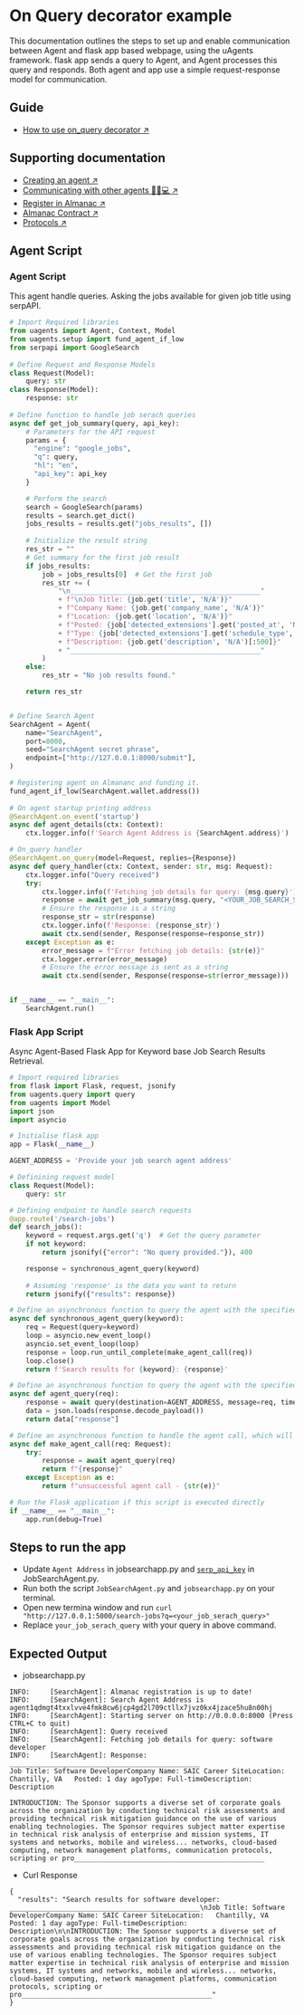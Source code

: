 
# On Query decorator example

This documentation outlines the steps to set up and enable communication between Agent and flask app based webpage, using the uAgents framework. flask app sends a query to Agent, and Agent processes this query and responds. Both agent and app use a simple request-response model for communication.

## Guide

- [How to use on_query decorator ↗️](../../guides/agents/intermediate/handlers#answer-queries-with-on_query-handler)

## Supporting documentation

- [Creating an agent ↗️](/guides/agents/getting-started/create-a-uagent)
- [Communicating with other agents 📱🤖💻 ↗️](/guides/agents/intermediate/communicating-with-other-agents)
- [Register in Almanac ↗️](/guides/agents/advanced/register-in-almanac)
- [Almanac Contract ↗️](/references/contracts/uagents-almanac/almanac-overview)
- [Protocols ↗️](/references/uagents/uagents-protocols/agent-protocols)

## Agent Script

### Agent Script

This agent handle queries. Asking the jobs available for given job title using serpAPI.

```py copy filename="JobSearchAgent.py"
# Import Required libraries
from uagents import Agent, Context, Model
from uagents.setup import fund_agent_if_low
from serpapi import GoogleSearch
 
# Define Request and Response Models
class Request(Model):
    query: str
class Response(Model):
    response: str
 
# Define function to handle job serach queries
async def get_job_summary(query, api_key):
    # Parameters for the API request
    params = {
      "engine": "google_jobs",
      "q": query,
      "hl": "en",
      "api_key": api_key
    }

    # Perform the search
    search = GoogleSearch(params)
    results = search.get_dict()
    jobs_results = results.get("jobs_results", [])
    
    # Initialize the result string
    res_str = ""
    # Get summary for the first job result
    if jobs_results:
        job = jobs_results[0]  # Get the first job
        res_str += (
            "\n_______________________________________________"
            + f"\nJob Title: {job.get('title', 'N/A')}"
            + f"Company Name: {job.get('company_name', 'N/A')}"
            + f"Location: {job.get('location', 'N/A')}"
            + f"Posted: {job['detected_extensions'].get('posted_at', 'N/A')}"
            + f"Type: {job['detected_extensions'].get('schedule_type', 'N/A')}"
            + f"Description: {job.get('description', 'N/A')[:500]}"
            + "_______________________________________________"
        )
    else:
        res_str = "No job results found."

    return res_str


# Define Search Agent
SearchAgent = Agent(
    name="SearchAgent",
    port=8000,
    seed="SearchAgent secret phrase",
    endpoint=["http://127.0.0.1:8000/submit"],
)

# Registering agent on Almananc and funding it.
fund_agent_if_low(SearchAgent.wallet.address())
 
# On agent startup printing address
@SearchAgent.on_event('startup')
async def agent_details(ctx: Context):
    ctx.logger.info(f'Search Agent Address is {SearchAgent.address}')

# On_query handler
@SearchAgent.on_query(model=Request, replies={Response})
async def query_handler(ctx: Context, sender: str, msg: Request):
    ctx.logger.info("Query received")
    try:
        ctx.logger.info(f'Fetching job details for query: {msg.query}')
        response = await get_job_summary(msg.query, "<YOUR_JOB_SEARCH_SERP_API_KEY>")
        # Ensure the response is a string
        response_str = str(response)
        ctx.logger.info(f'Response: {response_str}')
        await ctx.send(sender, Response(response=response_str))
    except Exception as e:
        error_message = f"Error fetching job details: {str(e)}"
        ctx.logger.error(error_message)
        # Ensure the error message is sent as a string
        await ctx.send(sender, Response(response=str(error_message)))


if __name__ == "__main__":
    SearchAgent.run()
```


### Flask App Script

Async Agent-Based Flask App for Keyword base Job Search Results Retrieval.

```py copy filename="jobsearchapp.py"
# Import required libraries
from flask import Flask, request, jsonify
from uagents.query import query
from uagents import Model
import json
import asyncio

# Initialise flask app
app = Flask(__name__)

AGENT_ADDRESS = 'Provide your job search agent address'

# Definining request model
class Request(Model):
    query: str

# Defining endpoint to handle search requests
@app.route('/search-jobs')
def search_jobs():
    keyword = request.args.get('q')  # Get the query parameter
    if not keyword:
        return jsonify({"error": "No query provided."}), 400

    response = synchronous_agent_query(keyword)
    
    # Assuming 'response' is the data you want to return
    return jsonify({"results": response})

# Define an asynchronous function to query the agent with the specified request
async def synchronous_agent_query(keyword):
    req = Request(query=keyword)
    loop = asyncio.new_event_loop()
    asyncio.set_event_loop(loop)
    response = loop.run_until_complete(make_agent_call(req))
    loop.close()
    return f'Search results for {keyword}: {response}'

# Define an asynchronous function to query the agent with the specified request
async def agent_query(req):
    response = await query(destination=AGENT_ADDRESS, message=req, timeout=15.0)
    data = json.loads(response.decode_payload())
    return data["response"]

# Define an asynchronous function to handle the agent call, which will be used within the synchronous Flask route
async def make_agent_call(req: Request):
    try:
        response = await agent_query(req)
        return f"{response}"
    except Exception as e:
        return f"unsuccessful agent call - {str(e)}"

# Run the Flask application if this script is executed directly
if __name__ == "__main__":
    app.run(debug=True)
```

## Steps to run the app
- Update `Agent Address` in jobsearchapp.py and [`serp_api_key`](https://serpapi.com/google-jobs-api) in JobSearchAgent.py.
- Run both the script `JobSearchAgent.py` and `jobsearchapp.py` on your terminal.
- Open new termina window and run `curl "http://127.0.0.1:5000/search-jobs?q=<your_job_serach_query>"`
- Replace `your_job_serach_query` with your query in above command.

## Expected Output

- jobsearchapp.py 

```
INFO:     [SearchAgent]: Almanac registration is up to date!
INFO:     [SearchAgent]: Search Agent Address is agent1qdmgt4txxlvve4fmk8cw6jcp4gd2l709ctllx7jvz0kx4jzace5hu8n00hj
INFO:     [SearchAgent]: Starting server on http://0.0.0.0:8000 (Press CTRL+C to quit)
INFO:     [SearchAgent]: Query received
INFO:     [SearchAgent]: Fetching job details for query: software developer
INFO:     [SearchAgent]: Response: _______________________________________________
Job Title: Software DeveloperCompany Name: SAIC Career SiteLocation:   Chantilly, VA   Posted: 1 day agoType: Full-timeDescription: Description

INTRODUCTION: The Sponsor supports a diverse set of corporate goals across the organization by conducting technical risk assessments and providing technical risk mitigation guidance on the use of various enabling technologies. The Sponsor requires subject matter expertise in technical risk analysis of enterprise and mission systems, IT systems and networks, mobile and wireless... networks, cloud-based computing, network management platforms, communication protocols, scripting or pro_______________________________________________
```

- Curl Response

```
{
  "results": "Search results for software developer: _______________________________________________\nJob Title: Software DeveloperCompany Name: SAIC Career SiteLocation:   Chantilly, VA   Posted: 1 day agoType: Full-timeDescription: Description\n\nINTRODUCTION: The Sponsor supports a diverse set of corporate goals across the organization by conducting technical risk assessments and providing technical risk mitigation guidance on the use of various enabling technologies. The Sponsor requires subject matter expertise in technical risk analysis of enterprise and mission systems, IT systems and networks, mobile and wireless... networks, cloud-based computing, network management platforms, communication protocols, scripting or pro_______________________________________________"
}
```
